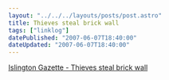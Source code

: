 ```yaml
---
layout: "../../../layouts/posts/post.astro"
title: Thieves steal brick wall
tags: ["linklog"]
datePublished: "2007-06-07T18:40:00"
dateUpdated: "2007-06-07T18:40:00"
---
```


[Islington Gazette - Thieves steal brick wall](http://www.islingtongazette.co.uk/content/islington/gazette/news/story.aspx?brand=ISLGOnline&category=news&tBrand=northlondon24&tCategory=newsislg&itemid=WeED06%20Jun%202007%2010%3A30%3A04%3A903&t=YzE3Y2Q0MDJiYzEzM2RhMTBhOThjNWJhZDY5MTBlMjY1MTEwYWIwYyw0ZjlOazFqdQ==&b=t:_uATxAF3eBh8Q-yEMv79Rg)
